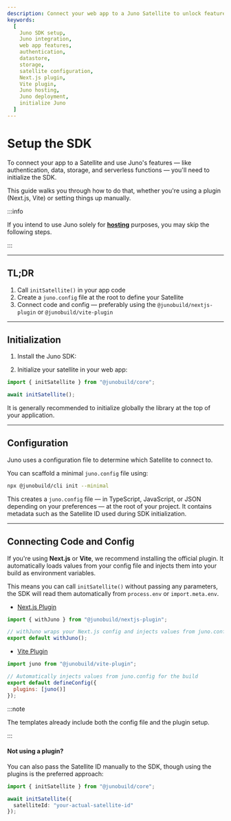 ```yaml
---
description: Connect your web app to a Juno Satellite to unlock features like auth, data, storage, and functions. This guide shows how to set up the SDK with or without build plugins.
keywords:
  [
    Juno SDK setup,
    Juno integration,
    web app features,
    authentication,
    datastore,
    storage,
    satellite configuration,
    Next.js plugin,
    Vite plugin,
    Juno hosting,
    Juno deployment,
    initialize Juno
  ]
---
```


# Setup the SDK

To connect your app to a Satellite and use Juno's features — like authentication, data, storage, and serverless functions — you'll need to initialize the SDK.

This guide walks you through how to do that, whether you're using a plugin (Next.js, Vite) or setting things up manually.

:::info

If you intend to use Juno solely for **[hosting](./build/hosting/index.md)** purposes, you may skip the following steps.

:::

---

## TL;DR

1. Call `initSatellite()` in your app code
2. Create a `juno.config` file at the root to define your Satellite
3. Connect code and config — preferably using the `@junobuild/nextjs-plugin` or `@junobuild/vite-plugin`

---

## Initialization

1. Install the Juno SDK:


<Core />

2. Initialize your satellite in your web app:

```typescript
import { initSatellite } from "@junobuild/core";

await initSatellite();
```

It is generally recommended to initialize globally the library at the top of your application.

---

## Configuration

Juno uses a configuration file to determine which Satellite to connect to.

You can scaffold a minimal `juno.config` file using:

```bash
npx @junobuild/cli init --minimal
```

This creates a `juno.config` file — in TypeScript, JavaScript, or JSON depending on your preferences — at the root of your project. It contains metadata such as the Satellite ID used during SDK initialization.

---

## Connecting Code and Config

If you're using **Next.js** or **Vite**, we recommend installing the official plugin. It automatically loads values from your config file and injects them into your build as environment variables.

This means you can call `initSatellite()` without passing any parameters, the SDK will read them automatically from `process.env` or `import.meta.env`.

- [Next.js Plugin](reference/plugins.mdx#nextjs-plugin)

```javascript title="next.config.js"
import { withJuno } from "@junobuild/nextjs-plugin";

// withJuno wraps your Next.js config and injects values from juno.config
export default withJuno();
```

- [Vite Plugin](reference/plugins.mdx#vite-plugin)

```javascript title="vite.config.js"
import juno from "@junobuild/vite-plugin";

// Automatically injects values from juno.config for the build
export default defineConfig({
  plugins: [juno()]
});
```

:::note

The templates already include both the config file and the plugin setup.

:::

#### Not using a plugin?

You can also pass the Satellite ID manually to the SDK, though using the plugins is the preferred approach:

```typescript
import { initSatellite } from "@junobuild/core";

await initSatellite({
  satelliteId: "your-actual-satellite-id"
});
```

[satellite]: terminology.md#satellite
